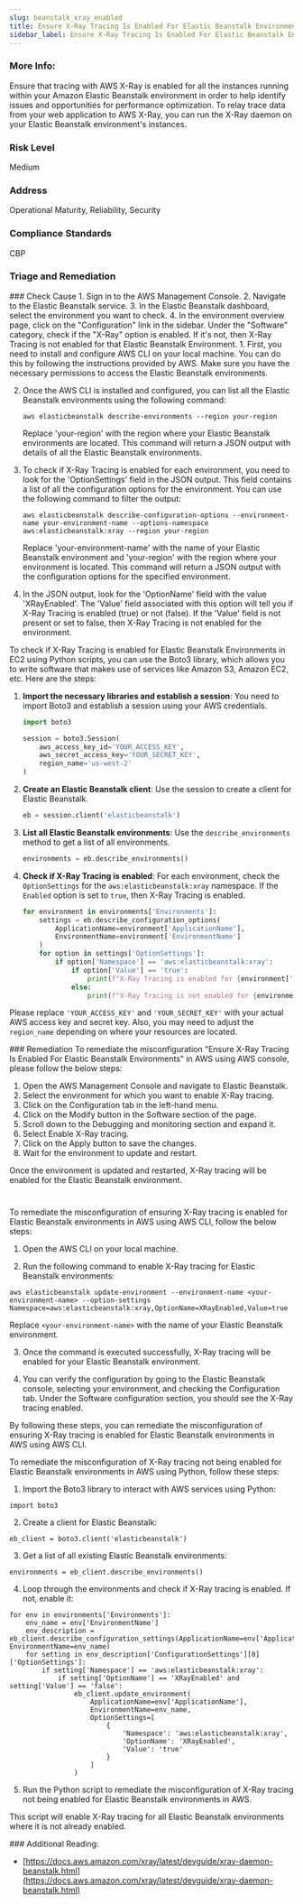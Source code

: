 ```yaml
---
slug: beanstalk_xray_enabled
title: Ensure X-Ray Tracing Is Enabled For Elastic Beanstalk Environments
sidebar_label: Ensure X-Ray Tracing Is Enabled For Elastic Beanstalk Environments
---
```


### More Info:

Ensure that tracing with AWS X-Ray is enabled for all the instances running within your Amazon Elastic Beanstalk environment in order to help identify issues and opportunities for performance optimization. To relay trace data from your web application to AWS X-Ray, you can run the X-Ray daemon on your Elastic Beanstalk environment's instances.

### Risk Level

Medium

### Address

Operational Maturity, Reliability, Security

### Compliance Standards

CBP


### Triage and Remediation
<Tabs>

<Tab title='Cause'>
### Check Cause
<AccordionGroup>
<Accordion title='Using Console' defaultOpen='true'>
1. Sign in to the AWS Management Console.
2. Navigate to the Elastic Beanstalk service.
3. In the Elastic Beanstalk dashboard, select the environment you want to check.
4. In the environment overview page, click on the "Configuration" link in the sidebar. Under the "Software" category, check if the "X-Ray" option is enabled. If it's not, then X-Ray Tracing is not enabled for that Elastic Beanstalk Environment.
</Accordion>

<Accordion title='Using CLI'>
1. First, you need to install and configure AWS CLI on your local machine. You can do this by following the instructions provided by AWS. Make sure you have the necessary permissions to access the Elastic Beanstalk environments.

2. Once the AWS CLI is installed and configured, you can list all the Elastic Beanstalk environments using the following command:

   ```
   aws elasticbeanstalk describe-environments --region your-region
   ```
   Replace 'your-region' with the region where your Elastic Beanstalk environments are located. This command will return a JSON output with details of all the Elastic Beanstalk environments.

3. To check if X-Ray Tracing is enabled for each environment, you need to look for the 'OptionSettings' field in the JSON output. This field contains a list of all the configuration options for the environment. You can use the following command to filter the output:

   ```
   aws elasticbeanstalk describe-configuration-options --environment-name your-environment-name --options-namespace aws:elasticbeanstalk:xray --region your-region
   ```
   Replace 'your-environment-name' with the name of your Elastic Beanstalk environment and 'your-region' with the region where your environment is located. This command will return a JSON output with the configuration options for the specified environment.

4. In the JSON output, look for the 'OptionName' field with the value 'XRayEnabled'. The 'Value' field associated with this option will tell you if X-Ray Tracing is enabled (true) or not (false). If the 'Value' field is not present or set to false, then X-Ray Tracing is not enabled for the environment.
</Accordion>

<Accordion title='Using Python'>
To check if X-Ray Tracing is enabled for Elastic Beanstalk Environments in EC2 using Python scripts, you can use the Boto3 library, which allows you to write software that makes use of services like Amazon S3, Amazon EC2, etc. Here are the steps:

1. **Import the necessary libraries and establish a session**:
   You need to import Boto3 and establish a session using your AWS credentials.

   ```python
   import boto3

   session = boto3.Session(
       aws_access_key_id='YOUR_ACCESS_KEY',
       aws_secret_access_key='YOUR_SECRET_KEY',
       region_name='us-west-2'
   )
   ```

2. **Create an Elastic Beanstalk client**:
   Use the session to create a client for Elastic Beanstalk.

   ```python
   eb = session.client('elasticbeanstalk')
   ```

3. **List all Elastic Beanstalk environments**:
   Use the `describe_environments` method to get a list of all environments.

   ```python
   environments = eb.describe_environments()
   ```

4. **Check if X-Ray Tracing is enabled**:
   For each environment, check the `OptionSettings` for the `aws:elasticbeanstalk:xray` namespace. If the `Enabled` option is set to `true`, then X-Ray Tracing is enabled.

   ```python
   for environment in environments['Environments']:
       settings = eb.describe_configuration_options(
           ApplicationName=environment['ApplicationName'],
           EnvironmentName=environment['EnvironmentName']
       )
       for option in settings['OptionSettings']:
           if option['Namespace'] == 'aws:elasticbeanstalk:xray':
               if option['Value'] == 'true':
                   print(f"X-Ray Tracing is enabled for {environment['EnvironmentName']}")
               else:
                   print(f"X-Ray Tracing is not enabled for {environment['EnvironmentName']}")
   ```

Please replace `'YOUR_ACCESS_KEY'` and `'YOUR_SECRET_KEY'` with your actual AWS access key and secret key. Also, you may need to adjust the `region_name` depending on where your resources are located.
</Accordion>

</AccordionGroup>
</Tab>

<Tab title='Remediation'>
### Remediation

<AccordionGroup>
<Accordion title='Using Console' defaultOpen='true'>
To remediate the misconfiguration "Ensure X-Ray Tracing Is Enabled For Elastic Beanstalk Environments" in AWS using AWS console, please follow the below steps:

1. Open the AWS Management Console and navigate to Elastic Beanstalk.
2. Select the environment for which you want to enable X-Ray tracing.
3. Click on the Configuration tab in the left-hand menu.
4. Click on the Modify button in the Software section of the page.
5. Scroll down to the Debugging and monitoring section and expand it.
6. Select Enable X-Ray tracing.
7. Click on the Apply button to save the changes.
8. Wait for the environment to update and restart.

Once the environment is updated and restarted, X-Ray tracing will be enabled for the Elastic Beanstalk environment.

#
</Accordion>

<Accordion title='Using CLI'>
To remediate the misconfiguration of ensuring X-Ray tracing is enabled for Elastic Beanstalk environments in AWS using AWS CLI, follow the below steps:

1. Open the AWS CLI on your local machine.

2. Run the following command to enable X-Ray tracing for Elastic Beanstalk environments:

```
aws elasticbeanstalk update-environment --environment-name <your-environment-name> --option-settings Namespace=aws:elasticbeanstalk:xray,OptionName=XRayEnabled,Value=true
```

Replace `<your-environment-name>` with the name of your Elastic Beanstalk environment.

3. Once the command is executed successfully, X-Ray tracing will be enabled for your Elastic Beanstalk environment.

4. You can verify the configuration by going to the Elastic Beanstalk console, selecting your environment, and checking the Configuration tab. Under the Software configuration section, you should see the X-Ray tracing enabled.

By following these steps, you can remediate the misconfiguration of ensuring X-Ray tracing is enabled for Elastic Beanstalk environments in AWS using AWS CLI.
</Accordion>

<Accordion title='Using Python'>
To remediate the misconfiguration of X-Ray tracing not being enabled for Elastic Beanstalk environments in AWS using Python, follow these steps:

1. Import the Boto3 library to interact with AWS services using Python:

```
import boto3
```

2. Create a client for Elastic Beanstalk:

```
eb_client = boto3.client('elasticbeanstalk')
```

3. Get a list of all existing Elastic Beanstalk environments:

```
environments = eb_client.describe_environments()
```

4. Loop through the environments and check if X-Ray tracing is enabled. If not, enable it:

```
for env in environments['Environments']:
    env_name = env['EnvironmentName']
    env_description = eb_client.describe_configuration_settings(ApplicationName=env['ApplicationName'], EnvironmentName=env_name)
    for setting in env_description['ConfigurationSettings'][0]['OptionSettings']:
        if setting['Namespace'] == 'aws:elasticbeanstalk:xray':
            if setting['OptionName'] == 'XRayEnabled' and setting['Value'] == 'false':
                eb_client.update_environment(
                    ApplicationName=env['ApplicationName'],
                    EnvironmentName=env_name,
                    OptionSettings=[
                        {
                            'Namespace': 'aws:elasticbeanstalk:xray',
                            'OptionName': 'XRayEnabled',
                            'Value': 'true'
                        }
                    ]
                )
```

5. Run the Python script to remediate the misconfiguration of X-Ray tracing not being enabled for Elastic Beanstalk environments in AWS.

This script will enable X-Ray tracing for all Elastic Beanstalk environments where it is not already enabled.
</Accordion>

</AccordionGroup>
</Tab>
</Tabs>
### Additional Reading:

- [https://docs.aws.amazon.com/xray/latest/devguide/xray-daemon-beanstalk.html](https://docs.aws.amazon.com/xray/latest/devguide/xray-daemon-beanstalk.html) 

